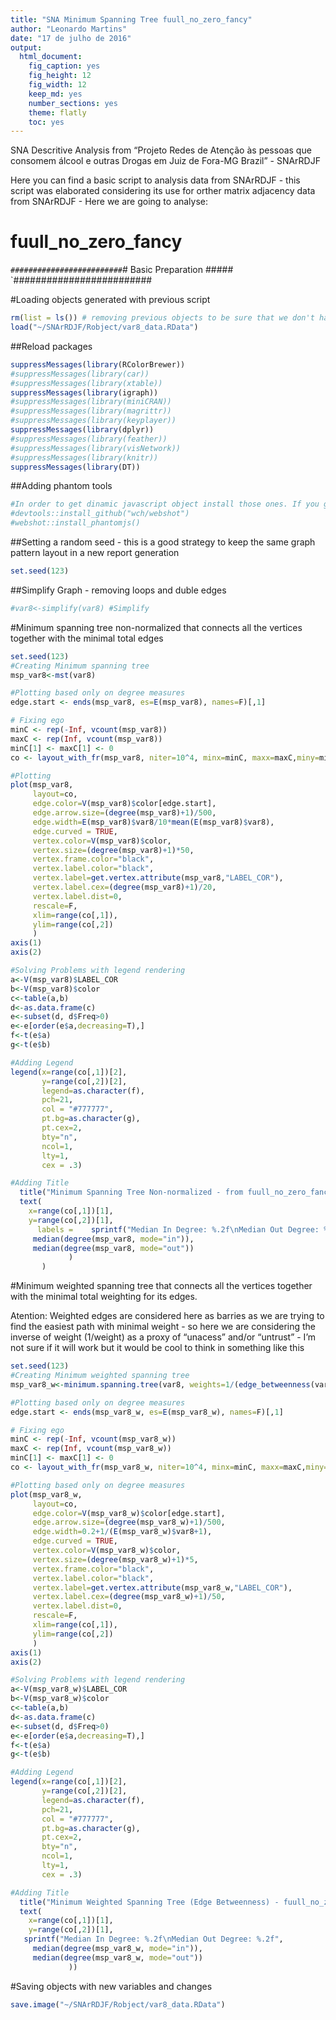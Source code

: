 ```yaml
---
title: "SNA Minimum Spanning Tree fuull_no_zero_fancy"
author: "Leonardo Martins"
date: "17 de julho de 2016"
output: 
  html_document: 
    fig_caption: yes
    fig_height: 12
    fig_width: 12
    keep_md: yes
    number_sections: yes
    theme: flatly
    toc: yes
---
```

SNA Descritive Analysis from "Projeto Redes de Atenção às pessoas que consomem álcool e outras Drogas em Juiz de Fora-MG   Brazil"  - SNArRDJF

Here you can find a basic script to analysis data from SNArRDJF - this script was elaborated considering its use for orther matrix adjacency data from SNArRDJF - Here we are going to analyse:

# fuull_no_zero_fancy

`#########################
`# Basic Preparation #####
`#########################

#Loading objects generated with previous script 
```r
rm(list = ls()) # removing previous objects to be sure that we don't have objects conflicts name
load("~/SNArRDJF/Robject/var8_data.RData")
```
##Reload packages
```r
suppressMessages(library(RColorBrewer))
#suppressMessages(library(car))
#suppressMessages(library(xtable))
suppressMessages(library(igraph))
#suppressMessages(library(miniCRAN))
#suppressMessages(library(magrittr))
#suppressMessages(library(keyplayer))
suppressMessages(library(dplyr))
#suppressMessages(library(feather))
#suppressMessages(library(visNetwork))
#suppressMessages(library(knitr))
suppressMessages(library(DT))
```
##Adding phantom tools
```r
#In order to get dinamic javascript object install those ones. If you get problems installing go to Stackoverflow.com and type your error to discover what to do. In some cases the libraries need to be intalled in outside R libs.
#devtools::install_github("wch/webshot")
#webshot::install_phantomjs()
```
##Setting a random seed - this is a good strategy to keep the same graph pattern layout in a new report generation
```r
set.seed(123)
```

##Simplify Graph - removing loops and duble edges 
```r
#var8<-simplify(var8) #Simplify
```

#Minimum spanning tree non-normalized that connects all the vertices together with the minimal total edges
```r
set.seed(123)
#Creating Minimum spanning tree
msp_var8<-mst(var8)

#Plotting based only on degree measures 
edge.start <- ends(msp_var8, es=E(msp_var8), names=F)[,1]

# Fixing ego
minC <- rep(-Inf, vcount(msp_var8))
maxC <- rep(Inf, vcount(msp_var8))
minC[1] <- maxC[1] <- 0
co <- layout_with_fr(msp_var8, niter=10^4, minx=minC, maxx=maxC,miny=minC, maxy=maxC, weights=E(msp_var8)$var8)

#Plotting
plot(msp_var8, 
     layout=co,
     edge.color=V(msp_var8)$color[edge.start],
     edge.arrow.size=(degree(msp_var8)+1)/500,
     edge.width=E(msp_var8)$var8/10*mean(E(msp_var8)$var8),
     edge.curved = TRUE,
     vertex.color=V(msp_var8)$color,
     vertex.size=(degree(msp_var8)+1)*50,
     vertex.frame.color="black",
     vertex.label.color="black",
     vertex.label=get.vertex.attribute(msp_var8,"LABEL_COR"),
     vertex.label.cex=(degree(msp_var8)+1)/20,
     vertex.label.dist=0,
     rescale=F,
     xlim=range(co[,1]), 
     ylim=range(co[,2])
     )
axis(1)
axis(2)

#Solving Problems with legend rendering 
a<-V(msp_var8)$LABEL_COR
b<-V(msp_var8)$color
c<-table(a,b)
d<-as.data.frame(c)
e<-subset(d, d$Freq>0)
e<-e[order(e$a,decreasing=T),] 
f<-t(e$a)
g<-t(e$b)

#Adding Legend
legend(x=range(co[,1])[2], 
       y=range(co[,2])[2],
       legend=as.character(f),
       pch=21,
       col = "#777777", 
       pt.bg=as.character(g),
       pt.cex=2,
       bty="n", 
       ncol=1,
       lty=1,
       cex = .3)

#Adding Title
  title("Minimum Spanning Tree Non-normalized - from fuull_no_zero_fancy", sub = "Source: from authors ")
  text( 
    x=range(co[,1])[1],
    y=range(co[,2])[1], 
      labels =    sprintf("Median In Degree: %.2f\nMedian Out Degree: %.2f",
     median(degree(msp_var8, mode="in")), 
     median(degree(msp_var8, mode="out"))
             )
       )
```
#Minimum weighted spanning tree that connects all the vertices together with the minimal total weighting for its edges. 

Atention: Weighted edges are considered here as barries as we are trying to find the easiest path with minimal weight - so here we are considering the inverse of weight (1/weight) as a proxy of "unacess" and/or "untrust" - I'm not sure if it will work but it would be cool to think in something like this  
```r
set.seed(123)
#Creating Minimum weighted spanning tree
msp_var8_w<-minimum.spanning.tree(var8, weights=1/(edge_betweenness(var8, weights=E(var8)$var8)+1))

#Plotting based only on degree measures 
edge.start <- ends(msp_var8_w, es=E(msp_var8_w), names=F)[,1]

# Fixing ego
minC <- rep(-Inf, vcount(msp_var8_w))
maxC <- rep(Inf, vcount(msp_var8_w))
minC[1] <- maxC[1] <- 0
co <- layout_with_fr(msp_var8_w, niter=10^4, minx=minC, maxx=maxC,miny=minC, maxy=maxC, weights =E(msp_var8_w)$var8)

#Plotting based only on degree measures 
plot(msp_var8_w, 
     layout=co,
     edge.color=V(msp_var8_w)$color[edge.start],
     edge.arrow.size=(degree(msp_var8_w)+1)/500,
     edge.width=0.2+1/(E(msp_var8_w)$var8+1),
     edge.curved = TRUE,
     vertex.color=V(msp_var8_w)$color,
     vertex.size=(degree(msp_var8_w)+1)*5,
     vertex.frame.color="black",
     vertex.label.color="black",
     vertex.label=get.vertex.attribute(msp_var8_w,"LABEL_COR"),
     vertex.label.cex=(degree(msp_var8_w)+1)/50,
     vertex.label.dist=0,
     rescale=F,
     xlim=range(co[,1]), 
     ylim=range(co[,2])
     )
axis(1)
axis(2)

#Solving Problems with legend rendering 
a<-V(msp_var8_w)$LABEL_COR
b<-V(msp_var8_w)$color
c<-table(a,b)
d<-as.data.frame(c)
e<-subset(d, d$Freq>0)
e<-e[order(e$a,decreasing=T),] 
f<-t(e$a)
g<-t(e$b)

#Adding Legend
legend(x=range(co[,1])[2], 
       y=range(co[,2])[2],
       legend=as.character(f),
       pch=21,
       col = "#777777", 
       pt.bg=as.character(g),
       pt.cex=2,
       bty="n", 
       ncol=1,
       lty=1,
       cex = .3)

#Adding Title
  title("Minimum Weighted Spanning Tree (Edge Betweenness) - fuull_no_zero_fancy", sub = "Source: from authors ")
  text( 
    x=range(co[,1])[1],
    y=range(co[,2])[1], 
   sprintf("Median In Degree: %.2f\nMedian Out Degree: %.2f",
     median(degree(msp_var8_w, mode="in")), 
     median(degree(msp_var8_w, mode="out"))
             ))
```


#Saving objects with new variables and changes
```r
save.image("~/SNArRDJF/Robject/var8_data.RData") 
```

